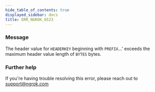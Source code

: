 ```yaml
---
hide_table_of_contents: true
displayed_sidebar: docs
title: ERR_NGROK_6523
---
```


### Message

The header value for `HEADERKEY` beginning with `PREFIX`...' exceeds the maximum header value length of `BYTES` bytes.

<ErrorDetails />

### Further help

If you're having trouble resolving this error, please reach out to [support@ngrok.com](mailto:support@ngrok.com?subject=Help%20with%20ERR_NGROK_6523)
